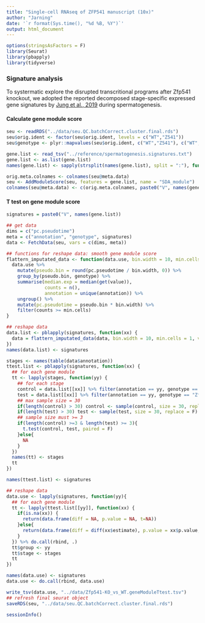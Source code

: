 ```yaml
---
title: "Single-cell RNAseq of ZFP541 manuscript (10x)"
author: "Jarning"
date: '`r format(Sys.time(), "%d %B, %Y")`'
output: html_document
---
```


```r
options(stringsAsFactors = F)
library(Seurat)
library(pbapply)
library(tidyverse)
```

### Signature analysis

To systermatic explore the disrupted transcritional programs after Zfp541 knockout, we adopted the reported decomposed stage-specific expressed gene signatures by [Jung et al., 2019](https://elifesciences.org/articles/43966) during spermatogenesis.

#### Calculate gene module score

```r
seu <- readRDS("../data/seu.QC.batchCorrect.cluster.final.rds")
seu$orig.ident <- factor(seu$orig.ident, levels = c("WT","Z541"))
seu$genotype <- plyr::mapvalues(seu$orig.ident, c("WT","Z541"), c("WT", "Zfp541(-/-)"))

gene.list <- read_tsv("../reference/spermatogenesis.signatures.txt")
gene.list <- as.list(gene.list)
names(gene.list) <- sapply(strsplit(names(gene.list), split = ":"), function(xx) xx[1])
```

```r
orig.meta.colnames <- colnames(seu@meta.data)
seu <- AddModuleScore(seu, features = gene.list, name = "SDA_module")
colnames(seu@meta.data) <- c(orig.meta.colnames, paste0("V", names(gene.list)))
```

#### T test on gene module score

```r
signatures = paste0("V", names(gene.list))

## get data
dims = c("pc.pseudotime")
meta = c("annotation", "genotype", signatures)
data <- FetchData(seu, vars = c(dims, meta))

## functions for reshape data: smooth gene module score
flattern_imputated_data <- function(data.use, bin.width = 10, min.cells = 1, value = "SHIP_repressed_program") {
  data.use %>%
    mutate(pseudo.bin = round(pc.pseudotime / bin.width, 0)) %>%
    group_by(pseudo.bin, genotype) %>%
    summarise(median.exp = median(get(value)),
              counts = n(),
              annotation = unique(annotation)) %>%
    ungroup() %>%
    mutate(pc.pseudotime = pseudo.bin * bin.width) %>%
    filter(counts >= min.cells)
}

## reshape data
data.list <- pblapply(signatures, function(xx) {
  data = flattern_imputated_data(data, bin.width = 10, min.cells = 1, value = xx)
})
names(data.list) <- signatures
```


```r
stages <- names(table(data$annotation))
ttest.list <- pblapply(signatures, function(xx) {
  ## for each gene module
  tt <- lapply(stages, function(yy) {
    ## for each stage
    control = data.list[[xx]] %>% filter(annotation == yy, genotype == "WT") %>% `[[`("median.exp")
    test = data.list[[xx]] %>% filter(annotation == yy, genotype == "Zfp541(-/-)") %>% `[[`("median.exp")
    ## max sample size = 30
    if(length(control) > 30) control <- sample(control, size = 30, replace = F)
    if(length(test) > 30) test <- sample(test, size = 30, replace = F)
    ## sample size must >= 3
    if(length(control) >=3 & length(test) >= 3){
      t.test(control, test, paired = F)
    }else{
      NA
    }
  })
  names(tt) <- stages
  tt
})

names(ttest.list) <- signatures

## reshape data
data.use <- lapply(signatures, function(yy){
  ## for each gene module
  tt <- lapply(ttest.list[[yy]], function(xx) {
    if(is.na(xx)) {
      return(data.frame(diff = NA, p.value = NA, t=NA))
    }else{
      return(data.frame(diff = diff(xx$estimate), p.value = xx$p.value, t = -xx$statistic))
    }
  }) %>% do.call(rbind, .)
  tt$group <- yy
  tt$stage <- stages
  tt
})

names(data.use) <- signatures
data.use <- do.call(rbind, data.use)
```

```r
write_tsv(data.use, "../data/Zfp541-KO_vs_WT.geneModuleTtest.tsv")
## refresh final seurat object
saveRDS(seu, "../data/seu.QC.batchCorrect.cluster.final.rds")
```


```r
sessionInfo()
```

